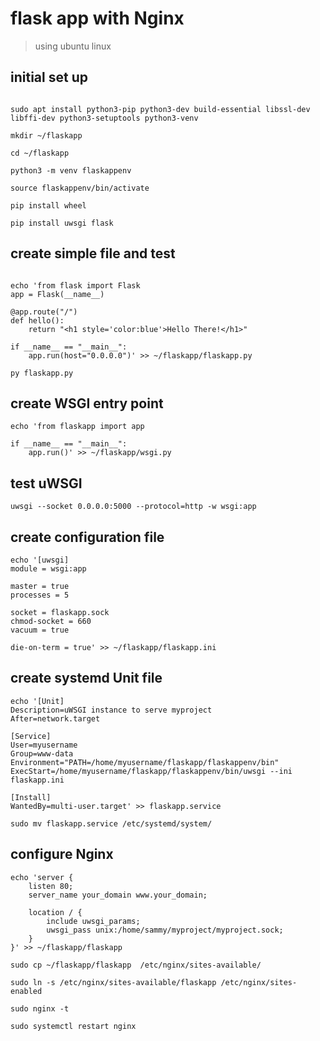 
# flask app with Nginx

> using ubuntu linux

## initial set up 

```shell

sudo apt install python3-pip python3-dev build-essential libssl-dev libffi-dev python3-setuptools python3-venv

mkdir ~/flaskapp

cd ~/flaskapp

python3 -m venv flaskappenv

source flaskappenv/bin/activate

pip install wheel

pip install uwsgi flask

```

## create simple file and test

```shell 

echo 'from flask import Flask
app = Flask(__name__)

@app.route("/")
def hello():
    return "<h1 style='color:blue'>Hello There!</h1>"

if __name__ == "__main__":
    app.run(host="0.0.0.0")' >> ~/flaskapp/flaskapp.py

py flaskapp.py
```

## create WSGI entry point

```shell 
echo 'from flaskapp import app

if __name__ == "__main__":
    app.run()' >> ~/flaskapp/wsgi.py
```

## test uWSGI 

```shell
uwsgi --socket 0.0.0.0:5000 --protocol=http -w wsgi:app
```

## create configuration file

```shell
echo '[uwsgi]
module = wsgi:app

master = true
processes = 5

socket = flaskapp.sock
chmod-socket = 660
vacuum = true

die-on-term = true' >> ~/flaskapp/flaskapp.ini
```

## create systemd Unit file

```shell
echo '[Unit]
Description=uWSGI instance to serve myproject
After=network.target

[Service]
User=myusername
Group=www-data
Environment="PATH=/home/myusername/flaskapp/flaskappenv/bin"
ExecStart=/home/myusername/flaskapp/flaskappenv/bin/uwsgi --ini flaskapp.ini

[Install]
WantedBy=multi-user.target' >> flaskapp.service

sudo mv flaskapp.service /etc/systemd/system/

```

## configure Nginx

```shell
echo 'server {
    listen 80;
    server_name your_domain www.your_domain;

    location / {
        include uwsgi_params;
        uwsgi_pass unix:/home/sammy/myproject/myproject.sock;
    }
}' >> ~/flaskapp/flaskapp

sudo cp ~/flaskapp/flaskapp  /etc/nginx/sites-available/

sudo ln -s /etc/nginx/sites-available/flaskapp /etc/nginx/sites-enabled

sudo nginx -t

sudo systemctl restart nginx
```


